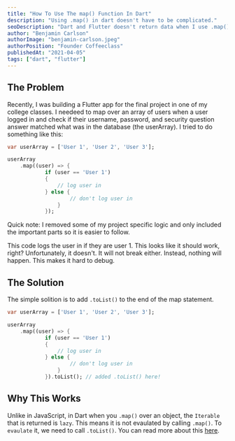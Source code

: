 ```yaml
---
title: "How To Use The map() Function In Dart"
description: "Using .map() in dart doesn't have to be complicated."
seoDescription: "Dart and Flutter doesn't return data when I use .map() function on array list."
author: "Benjamin Carlson"
authorImage: "benjamin-carlson.jpeg"
authorPosition: "Founder Coffeeclass"
publishedAt: "2021-04-05"
tags: ["dart", "flutter"]
---
```


## The Problem

Recently, I was building a Flutter app for the final project in one of my college classes.
I needeed to map over an array of users when a user logged in and check if their username, password, and security question answer matched what was
in the database (the userArray). I tried to do something like this:

```dart
var userArray = ['User 1', 'User 2', 'User 3'];

userArray
    .map((user) => {
            if (user == 'User 1')
            {
                // log user in
            } else {
                    // don't log user in
                }
            });
```

Quick note: I removed some of my project specific logic and only included the important parts
so it is easier to follow.

This code logs the user in if they are user 1. This looks like it should work, right? Unfortunately, it doesn't. It will not break either. Instead,
nothing will happen. This makes it hard to debug.

## The Solution

The simple solition is to add `.toList()` to the end of the map statement.

```dart
var userArray = ['User 1', 'User 2', 'User 3'];

userArray
    .map((user) => {
            if (user == 'User 1')
            {
                // log user in
            } else {
                    // don't log user in
                }
            }).toList(); // added .toList() here!
```

## Why This Works

Unlike in JavaScript, in Dart when you `.map()` over an object, the `Iterable` that
is returned is `lazy`. This means it is not evaulated by calling `.map()`. To `evaulate` it, we need to call `.toList()`. You
can read more about this [here](https://api.dart.dev/stable/2.12.4/dart-core/Iterable-class.html).